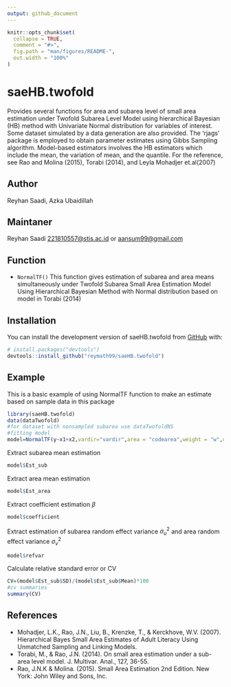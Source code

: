 ```yaml
---
output: github_document
---
```


<!-- README.md is generated from README.Rmd. Please edit that file -->

```r
knitr::opts_chunk$set(
  collapse = TRUE,
  comment = "#>",
  fig.path = "man/figures/README-",
  out.width = "100%"
)
```

# saeHB.twofold

<!-- badges: start -->
<!-- badges: end -->

Provides several functions for area and subarea level of small area estimation under Twofold Subarea Level Model using hierarchical Bayesian (HB) method with Univariate Normal distribution for variables of interest. Some dataset simulated by a data generation are also provided. The 'rjags' package is employed to obtain parameter estimates using Gibbs Sampling algorithm. Model-based estimators involves the HB estimators which include the mean, the variation of mean, and the quantile. For the reference, see Rao and Molina (2015), Torabi (2014), and Leyla Mohadjer et.al(2007)

## Author
Reyhan Saadi, Azka Ubaidillah

## Maintaner
Reyhan Saadi <221810557@stis.ac.id> or <aansum99@gmail.com>

## Function
* `NormalTF()` This function gives estimation of subarea and area means simultaneously under Twofold Subarea Small Area Estimation Model Using Hierarchical Bayesian Method with Normal distribution based on model in Torabi (2014)

## Installation
You can install the development version of saeHB.twofold from [GitHub](https://github.com/) with:

``` r
# install.packages("devtools")
devtools::install_github("reymath99/saeHB.twofold")
```

## Example

This is a basic example of using NormalTF function to make an estimate based on sample data in this package

```r
library(saeHB.twofold)
data(dataTwofold)
#for dataset with nonsampled subarea use dataTwofoldNS
#fitting model
model=NormalTF(y~x1+x2,vardir="vardir",area = "codearea",weight = "w",data=dataTwofold)
```

Extract subarea mean estimation
```r
model$Est_sub
```

Extract area mean estimation
```r
model$Est_area
```

Extract coefficient estimation $\beta$
```r
model$coefficient
```

Extract estimation of subarea random effect variance $\sigma^2_u$ and area random
effect variance $\sigma^2_v$
```r
model$refvar
```

Calculate relative standard error or CV
```r
CV=(model$Est_sub$SD)/(model$Est_sub$Mean)*100
#cv summaries
summary(CV)
```


## References
* Mohadjer, L.K., Rao, J.N., Liu, B., Krenzke, T., & Kerckhove, W.V. (2007). Hierarchical Bayes Small Area Estimates of Adult Literacy Using Unmatched Sampling and Linking Models.
* Torabi, M., & Rao, J.N. (2014). On small area estimation under a sub-area level model. J. Multivar. Anal., 127, 36-55.
* Rao, J.N.K & Molina. (2015). Small Area Estimation 2nd Edition. New York: John Wiley and Sons, Inc.
